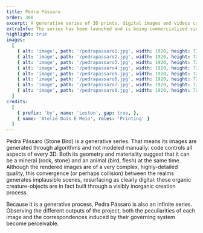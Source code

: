 ```yaml
---
title: Pedra Pássaro
order: 300
excerpt: A generative series of 3D prints, digital images and videos created from impossible forms and textures, organic and indecisive. 
extraInfo: The series has been launched and is being commercialized since 2021 as unique prints (1/1) and NFTs.<br /><br />[Objkt.com](https://objkt.com/profile/leston/created), [Teia](https://teia.art/leston), [Foundation](https://foundation.app/@leston)
highlight: true
images:
  [
    { alt: 'image', path: '/pedrapassaro1.jpg', width: 1920, height: 720 },
    { alt: 'image', path: '/pedrapassaro2.jpg', width: 1920, height: 720 },
    { alt: 'image', path: '/pedrapassaro3.jpg', width: 1920, height: 720 },
    { alt: 'image', path: '/pedrapassaro4.jpg', width: 1920, height: 720 },
    { alt: 'image', path: '/pedrapassaro5.jpg', width: 1920, height: 720 },
    { alt: 'image', path: '/pedrapassaro6.jpg', width: 1920, height: 720 },
    { alt: 'image', path: '/pedrapassaro7.jpg', width: 1920, height: 720 },
    { alt: 'image', path: '/pedrapassaro8.jpg', width: 1920, height: 720 },
  ]
credits:
  [
    { prefix: 'by', name: 'Leston', gap: true, },
    { name: 'Ateliê Dois E Meio', roles: 'Printing' }
  ]
---
```

Pedra Pássaro (Stone Bird) is a generative series. That means its images are generated through algorithms and not modeled manually: code controls all aspects of every 3D. Both its geometry and materiality suggest that it can be a mineral (rock, stone) and an animal (bird, flesh) at the same time. Although the rendered images are of a very complex, highly-detailed quality, this convergence (or perhaps collision) between the realms generates implausible scenes, resurfacing as clearly digital: these organic creature-objects are in fact built through a visibly inorganic creation process.

Because it is a generative process, Pedra Pássaro is also an infinite series. Observing the different outputs of the project, both the peculiarities of each image and the correspondences induced by their governing system become perceivable.
